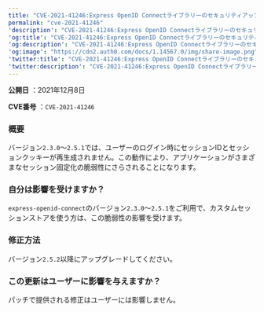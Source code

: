 ---
title: "CVE-2021-41246:Express OpenID Connectライブラリーのセキュリティアップデート"
permalink: "cve-2021-41246"
'description': "CVE-2021-41246:Express OpenID Connectライブラリーのセキュリティアップデート"
'og:title': "CVE-2021-41246:Express OpenID Connectライブラリーのセキュリティアップデート"
'og:description': "CVE-2021-41246:Express OpenID Connectライブラリーのセキュリティアップデート"
'og:image': "https://cdn2.auth0.com/docs/1.14567.0/img/share-image.png"
'twitter:title': "CVE-2021-41246:Express OpenID Connectライブラリーのセキュリティアップデート"
'twitter:description': "CVE-2021-41246:Express OpenID Connectライブラリーのセキュリティアップデート"
---

**公開日** ：2021年12月8日

**CVE番号** ：`CVE-2021-41246`

### 概要

バージョン`2.3.0`～`2.5.1`では、ユーザーのログイン時にセッションIDとセッションクッキーが再生成されません。この動作により、アプリケーションがさまざまなセッション固定化の脆弱性にさらされることになります。

### 自分は影響を受けますか？

`express-openid-connect`のバージョン`2.3.0`～`2.5.1`をご利用で、カスタムセッションストアを使う方は、この脆弱性の影響を受けます。

### 修正方法

バージョン`2.5.2`以降にアップグレードしてください。

### この更新はユーザーに影響を与えますか？

パッチで提供される修正はユーザーには影響しません。